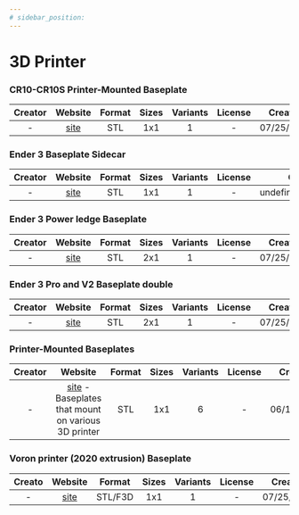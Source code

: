```yaml
---
# sidebar_position:
---
```


# 3D Printer

### CR10-CR10S Printer-Mounted Baseplate
| Creator | Website | Format | Sizes | Variants | License | Created |
| :-: | :-: | :-: | :-: | :-: | :-: | :-: |
| - | [site](https://thangs.com/designer/cynical89/3d-model/CR10-CR10S%2520%2523Gridfinity%2520Printer-Mounted%2520Baseplate-61213) | STL | 1x1 | 1 | - | 07/25/2022 |

### Ender 3 Baseplate Sidecar
| Creator | Website | Format | Sizes | Variants | License | Created |
| :-: | :-: | :-: | :-: | :-: | :-: | :-: |
| - | [site](https://thangs.com/designer/uigghjghjlghjghghj/3d-model/Gridfinity%2520Ender%25203%2520Baseplate%2520Sidecar-61668) | STL | 1x1 | 1 | - | undefined/undefined/ |

### Ender 3 Power ledge Baseplate
| Creator | Website | Format | Sizes | Variants | License | Created |
| :-: | :-: | :-: | :-: | :-: | :-: | :-: |
| - | [site](https://thangs.com/designer/matty.nurseus/3d-model/Gridfinity%2520Power%2520ledge-62697) | STL | 2x1 | 1 | - | 07/25/2022 |

### Ender 3 Pro and V2 Baseplate double
| Creator | Website | Format | Sizes | Variants | License | Created |
| :-: | :-: | :-: | :-: | :-: | :-: | :-: |
| - | [site](https://www.thingiverse.com/thing:5393982) | STL | 2x1 | 1 | - | 07/25/2022 |

### Printer-Mounted Baseplates
| Creator | Website | Format | Sizes | Variants | License | Created |
| :-: | :-: | :-: | :-: | :-: | :-: | :-: |
| - | [site](https://thangs.com/designer/ZackFreedman/3d-model/Gridfinity%20Printer-Mounted%20Baseplates-60929) - Baseplates that mount on various 3D printer | STL | 1x1 | 6 | - | 06/12/2022 |

### Voron printer (2020 extrusion) Baseplate
| Creato | Website | Format | Sizes | Variants | License | Created |
| :-: |  :-: | :-: | :-: | :-: | :-: | :-: |
| - | [site](https://www.printables.com/model/175108-gridfinity-holder-for-voron-printers-2020-extrusio/files) | STL/F3D | 1x1 | 1 | - | 07/25/2022 |

